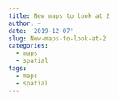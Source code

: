 ```yaml
---
title: New maps to look at 2
author: ~
date: '2019-12-07'
slug: New-maps-to-look-at-2
categories:
  - maps
  - spatial
tags:
  - maps
  - spatial
---
```

